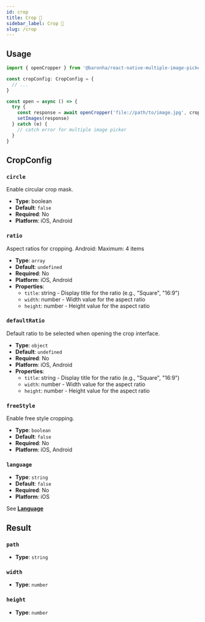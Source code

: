 ```yaml
---
id: crop
title: Crop 🍕
sidebar_label: Crop 🍕
slug: /crop
---
```


## Usage

```typescript
import { openCropper } from '@baronha/react-native-multiple-image-picker'

const cropConfig: CropConfig = {
  // ...
}

const open = async () => {
  try {
    const response = await openCropper('file://path/to/image.jpg', cropConfig)
    setImages(response)
  } catch (e) {
    // catch error for multiple image picker
  }
}
```

## CropConfig

### `circle`

Enable circular crop mask.

- **Type**: boolean
- **Default**: `false`
- **Required**: No
- **Platform**: iOS, Android

### `ratio`

Aspect ratios for cropping.
Android: Maximum: 4 items

- **Type**: `array`
- **Default**: `undefined`
- **Required**: No
- **Platform**: iOS, Android
- **Properties**:
  - `title`: string - Display title for the ratio (e.g., "Square", "16:9")
  - `width`: number - Width value for the aspect ratio
  - `height`: number - Height value for the aspect ratio

### `defaultRatio`

Default ratio to be selected when opening the crop interface.

- **Type**: `object`
- **Default**: `undefined`
- **Required**: No
- **Platform**: iOS, Android
- **Properties**:
  - `title`: string - Display title for the ratio (e.g., "Square", "16:9")
  - `width`: number - Width value for the aspect ratio
  - `height`: number - Height value for the aspect ratio

### `freeStyle`

Enable free style cropping.

- **Type**: `boolean`
- **Default**: `false`
- **Required**: No
- **Platform**: iOS, Android

### `language`

- **Type**: `string`
- **Default**: `false`
- **Required**: No
- **Platform**: iOS

See [**Language**](/config/#language)

## Result

### `path`

- **Type**: `string`

### `width`

- **Type**: `number`

### `height`

- **Type**: `number`
